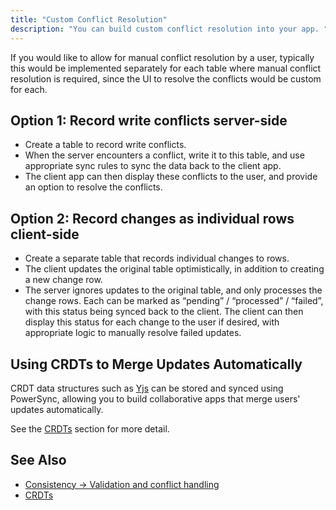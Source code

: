 ```yaml
---
title: "Custom Conflict Resolution"
description: "You can build custom conflict resolution into your app. "
---
```


If you would like to allow for manual conflict resolution by a user, typically this would be implemented separately for each table where manual conflict resolution is required, since the UI to resolve the conflicts would be custom for each.

## Option 1: Record write conflicts server-side

* Create a table to record write conflicts.
* When the server encounters a conflict, write it to this table, and use appropriate sync rules to sync the data back to the client app.
* The client app can then display these conflicts to the user, and provide an option to resolve the conflicts.

## Option 2: Record changes as individual rows client-side

* Create a separate table that records individual changes to rows.
* The client updates the original table optimistically, in addition to creating a new change row.
* The server ignores updates to the original table, and only processes the change rows. Each can be marked as “pending” / “processed” / “failed”, with this status being synced back to the client. The client can then display this status for each change to the user if desired, with appropriate logic to manually resolve failed updates.

## Using CRDTs to Merge Updates Automatically

CRDT data structures such as [Yjs](https://github.com/yjs/yjs) can be stored and synced using PowerSync, allowing you to build collaborative apps that merge users' updates automatically.

See the [CRDTs](/usage/use-case-examples/crdts) section for more detail.

## See Also

* [Consistency → Validation and conflict handling](/architecture/consistency#validation-and-conflict-handling)
* [CRDTs](/usage/use-case-examples/crdts)
